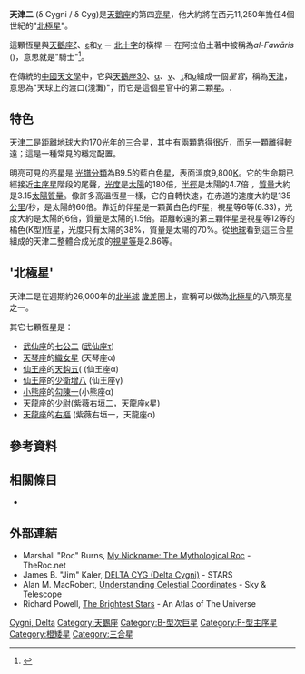 {{Starbox begin |
   name=天津二 (天鵝座δ)
 }}
{{Starbox image
| image = 
     <div style="position: relative">[[File:Cygnus_IAU.svg|250px]]
     <div style="position: absolute; left: 62.0%; top: 42.0%">[[File:Cercle_rouge_100%.svg|12px]]</div>
     </div>
| caption=天津二的位置（以紅圈標示）。
}}
{{Starbox observe |
  epoch=J2000 |
  ra=19<sup>h</sup> 44<sup>m</sup> 58.5<sup>s</sup> |
  dec=+45° 7′ 51″ |
  appmag_v=2.86 |
  constell=[[天鵝座|天鵝座]] |
  星官 = 天津 ([[女宿|女宿]])
}}
{{Starbox character |
  class=B9.5IV+F1V |
  b-v=0.582 |
  u-b=0.49 |
  variable= no }}
{{Starbox astrometry |
  radial_v= |
  prop_mo_ra=0.053 |
  prop_mo_dec=0.047 |
  parallax=19.07 |
  p_error=0.45 |
  distance=174 [[光年|ly]] ( |
  absmag_v=-0.74 }}
{{Starbox detail|
  mass=3.15 |
  radius=4.7 |
  luminosity=180 | 
  temperature=9,800 |
  metal=? |
  rotation=135 km/s. |
  age=? }}
{{Starbox catalog |
  names=18 Cygni (18 Cyg), [[Harvard_Revised_catalogue|HR]] 7528, [[Henry_Draper_catalogue|HD]] 186882, [[Smithsonian_Astrophysical_Observatory_Star_Catalog|SAO]] 48796, [[Bonner_Durchmusterung|BD]] +44 3234, FK5 000, [[Hipparcos_catalogue|HIP]] 97165. }} 
{{Starbox end}}


'''天津二''' (δ Cygni / δ Cyg)是[[天鵝座|天鵝座]]的第四[[恆星|亮星]]，他大約將在西元11,250年擔任4個世紀的"[[極星|北極星]]"。

這顆恆星與[[天津八|天鵝座ζ]]、[[天津九|ε]]和[[天津一|γ]] － [[天鵝座|北十字]]的橫桿 － 在阿拉伯土著中被稱為''al-Fawāris'' ({{rtl-lang|ar|الفوارس}})，意思就是"騎士"<ref>{{cite book
  | last=Allen | first=R. H., | year=1963
  | authorlink=Richard Hinckley Allen
  | title=[[Star_Names:_Their_Lore_and_Meaning|Star Names: Their Lore and Meaning]]
  | edition=Reprint
  | publisher=Dover Publications Inc.
  | location=New York, NY
  | isbn=0486210790
  | pages=[https://archive.org/details/starnamestheirlo00alle/page/193 193], 197}}</ref>。

在傳統的[[中國天文學|中國天文學]]中，它與[[天津三|天鵝座30]]、[[天津四|α]]、[[天津五|ν]]、[[天津六|τ]]和[[天津七|υ]]組成一個''星官''，稱為[[天津_(星官)|天津]]，意思為"天球上的渡口(淺灘)"，而它是這個星官中的第二顆星。.

== 特色 ==
天津二是距離[[地球|地球]]大約170[[光年|光年]]的[[三合星|三合星]]，其中有兩顆靠得很近，而另一顆離得較遠；這是一種常見的穩定配置。 

明亮可見的亮星是 [[光譜類型|光譜分類]]為B9.5的藍白色星，表面溫度9,800[[熱力學溫標|K]]。它的生命期已經接近[[主序星|主序星]]階段的尾聲，[[光度|光度]]是[[太陽|太陽]]的180倍，[[半徑|半徑]]是太陽的4.7倍 ，[[質量|質量]]大約是3.15[[太陽質量|太陽質量]]。像許多高溫恆星一樣，它的自轉快速，在赤道的速度大約是135[[公里|公里]]/秒，是太陽的60倍。靠近的伴星是一顆黃白色的F星，視星等6等(6.33)，光度大約是太陽的6倍，質量是太陽的1.5倍。距離較遠的第三顆伴星是視星等12等的橘色(K型)恆星，光度只有太陽的38%，質量是太陽的70%。從[[地球|地球]]看到這三合星組成的天津二整體合成光度的[[視星等|視星等]]是2.86等。

== '北極星' ==
天津二是在週期約26,000年的[[北半球|北半球]] [[分點歲差|歲差]]圈上，宣稱可以做為[[極星|北極星]]的八顆亮星之一。 

其它七顆恆星是：
*[[武仙座|武仙座]]的[[七公二|七公二]] ([[武仙座τ|武仙座τ]]) 
* [[天琴座|天琴座]]的[[織女星|織女星]] (天琴座α) 
* [[仙王座|仙王座]]的[[天鈎五|天鈎五]]( (仙王座α)
* [[仙王座|仙王座]]的[[少衛增八|少衛增八]] (仙王座γ)
* [[小熊座|小熊座]]的[[勾陳一|勾陳一]](小熊座α) 
* [[天龍座|天龍座]]的[[天龍座κ星|少尉]](紫薇右垣二，[[天龍座κ星|天龍座κ星]]) 
* [[天龍座|天龍座]]的[[右樞|右樞]] (紫薇右垣一，天龍座α)

== 參考資料 ==
{{Reflist}}

== 相關條目 ==
* {{link-en|天鵝座恆星的中文名稱|Cygnus in Chinese astronomy}}

== 外部連結 ==
* Marshall "Roc" Burns,  [http://www.ennex.com/~Roc/name/index.asp My Nickname: The Mythological Roc] {{Wayback|url=http://www.ennex.com/~Roc/name/index.asp |date=20070928020040 }} - TheRoc.net 
* James B. "Jim" Kaler, [https://web.archive.org/web/20061011012334/http://www.astro.uiuc.edu/~kaler/sow/deltacyg.html DELTA CYG (Delta Cygni)] - STARS
* Alan M. MacRobert,  [https://web.archive.org/web/20120324095950/http://www.skyandtelescope.com/howto/basics/3305886.html?c=y&showAll=y Understanding Celestial Coordinates] - Sky & Telescope
* Richard Powell, [http://www.atlasoftheuniverse.com/stars.html The Brightest Stars] {{Wayback|url=http://www.atlasoftheuniverse.com/stars.html |date=20180224052959 }} - An Atlas of The Universe


{{Stars of Cygnus}}
{{星官|天津|9|40}}

[[Category:拜耳天體|Cygni, Delta]]
[[Category:天鵝座|Category:天鵝座]]
[[Category:B-型次巨星|Category:B-型次巨星]]
[[Category:F-型主序星|Category:F-型主序星]]
[[Category:橙矮星|Category:橙矮星]]
[[Category:三合星|Category:三合星]]